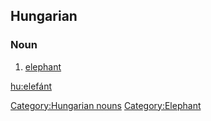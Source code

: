 ==Hungarian==
=== Noun  ===
#[[elephant]]

[[hu:elefánt]]
[[Category:Hungarian nouns]]
[[Category:Elephant]]